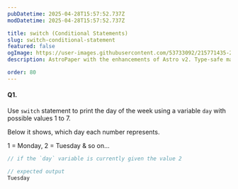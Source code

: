 ```yaml
---
pubDatetime: 2025-04-28T15:57:52.737Z
modDatetime: 2025-04-28T15:57:52.737Z

title: switch (Conditional Statements)
slug: switch-conditional-statement
featured: false
ogImage: https://user-images.githubusercontent.com/53733092/215771435-25408246-2309-4f8b-a781-1f3d93bdf0ec.png
description: AstroPaper with the enhancements of Astro v2. Type-safe markdown contents, bug fixes and better dev experience etc.

order: 80
---
```


#### Q1. 

Use `switch` statement to print the day of the week using a variable `day` with possible values 1 to 7.
    
Below it shows, which day each number represents.

1 = Monday, 2 = Tuesday & so on…
    
```jsx
// if the `day` variable is currently given the value 2

// expected output
Tuesday
```